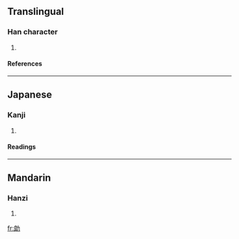==Translingual==
===Han character===
{{Han char|rad=力|as=07|sn=9|four=|canj=戈戈大尸 (IIKS), 戈女大尸 (IVKS)}}
# {{defn|Han}}
====References====
{{Han ref|kx=0147.340|dkj=02359|dj=0332.140|hdz=10372.050|uh=52C6|ud=21190}}
----


==Japanese==
===Kanji===
{{ja-kanji|grade=|rs=力07}}
# {{defn|Japanese}} 
====Readings====
{{ja-readings|on=[[ろう]] (rō)|kun=[[つとい]] (tsutoi)}}
----
==Mandarin==
===Hanzi===
{{cmn-hanzi|pin=láng (lang2)|wg=lang<sup>2</sup>}}
# {{defn|Mandarin}}

[[fr:勆]]